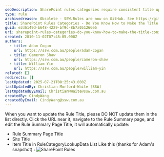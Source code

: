 ```yaml
---
seoDescription: SharePoint rules categories require consistent title updates through Rule Summary page editing to synchronize with Site Title and Item Title.
type: rule
archivedreason: Obsolete - SSW.Rules are now on GitHub. See https://github.com/SSWConsulting/SSW.Rules.Content/wiki/How-to-Edit-Rules
title: SharePoint Rules Categories - Do You Know How to Make the Title Consistent?
guid: e3d6149d-b648-4229-bf9c-8b7a051266e5
uri: sharepoint-rules-categories-do-you-know-how-to-make-the-title-consistent
created: 2010-11-02T07:48:05.000Z
authors:
  - title: Adam Cogan
    url: https://ssw.com.au/people/adam-cogan
  - title: Cameron Shaw
    url: https://ssw.com.au/people/cameron-shaw
  - title: William Yin
    url: https://ssw.com.au/people/william-yin
related: []
redirects: []
lastUpdated: 2025-07-21T08:25:43.000Z
lastUpdatedBy: Christian Morford-Waite [SSW]
lastUpdatedByEmail: ChristianMWaite@ssw.com.au
createdBy: CindyWang
createdByEmail: CindyWang@ssw.com.au
---
```


When you want to update the Rule Title, please DO NOT update them in the list directly.
Click the URL near it, navigate to the Rule Summary page, and edit the Rule Summary Page Title, it will automatically update:

* Rule Summary Page Title
* Site Title
* Item Title in RuleCategoryLookupData List
Like this (thanks for Adam's snapshot) :
![SharePoint Rules](/uploads/rules/sharepoint-rules-categories-do-you-know-how-to-make-the-title-consistent/SPTitle.jpg)
